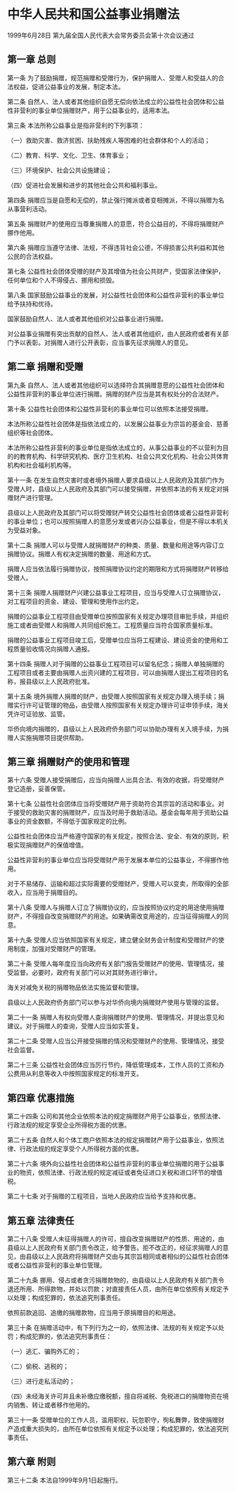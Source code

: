 # 中华人民共和国公益事业捐赠法

1999年6月28日 第九届全国人民代表大会常务委员会第十次会议通过

  

## 第一章 总则

第一条 为了鼓励捐赠，规范捐赠和受赠行为，保护捐赠人、受赠人和受益人的合法权益，促进公益事业的发展，制定本法。

第二条 自然人、法人或者其他组织自愿无偿向依法成立的公益性社会团体和公益性非营利的事业单位捐赠财产，用于公益事业的，适用本法。

第三条 本法所称公益事业是指非营利的下列事项：

（一）救助灾害、救济贫困、扶助残疾人等困难的社会群体和个人的活动；

（二）教育、科学、文化、卫生、体育事业；

（三）环境保护、社会公共设施建设；

（四）促进社会发展和进步的其他社会公共和福利事业。

第四条 捐赠应当是自愿和无偿的，禁止强行摊派或者变相摊派，不得以捐赠为名从事营利活动。

第五条 捐赠财产的使用应当尊重捐赠人的意愿，符合公益目的，不得将捐赠财产挪作他用。

第六条 捐赠应当遵守法律、法规，不得违背社会公德，不得损害公共利益和其他公民的合法权益。

第七条 公益性社会团体受赠的财产及其增值为社会公共财产，受国家法律保护，任何单位和个人不得侵占、挪用和损毁。

第八条 国家鼓励公益事业的发展，对公益性社会团体和公益性非营利的事业单位给予扶持和优待。

国家鼓励自然人、法人或者其他组织对公益事业进行捐赠。

对公益事业捐赠有突出贡献的自然人、法人或者其他组织，由人民政府或者有关部门予以表彰。对捐赠人进行公开表彰，应当事先征求捐赠人的意见。

## 第二章 捐赠和受赠

第九条 自然人、法人或者其他组织可以选择符合其捐赠意愿的公益性社会团体和公益性非营利的事业单位进行捐赠。捐赠的财产应当是其有权处分的合法财产。

第十条 公益性社会团体和公益性非营利的事业单位可以依照本法接受捐赠。

本法所称公益性社会团体是指依法成立的，以发展公益事业为宗旨的基金会、慈善组织等社会团体。

本法所称公益性非营利的事业单位是指依法成立的，从事公益事业的不以营利为目的的教育机构、科学研究机构、医疗卫生机构、社会公共文化机构、社会公共体育机构和社会福利机构等。

第十一条 在发生自然灾害时或者境外捐赠人要求县级以上人民政府及其部门作为受赠人时，县级以上人民政府及其部门可以接受捐赠，并依照本法的有关规定对捐赠财产进行管理。

县级以上人民政府及其部门可以将受赠财产转交公益性社会团体或者公益性非营利的事业单位；也可以按照捐赠人的意愿分发或者兴办公益事业，但是不得以本机关为受益对象。

第十二条 捐赠人可以与受赠人就捐赠财产的种类、质量、数量和用途等内容订立捐赠协议。捐赠人有权决定捐赠的数量、用途和方式。

捐赠人应当依法履行捐赠协议，按照捐赠协议约定的期限和方式将捐赠财产转移给受赠人。

第十三条 捐赠人捐赠财产兴建公益事业工程项目，应当与受赠人订立捐赠协议，对工程项目的资金、建设、管理和使用作出约定。

捐赠的公益事业工程项目由受赠单位按照国家有关规定办理项目审批手续，并组织施工或者由受赠人和捐赠人共同组织施工。工程质量应当符合国家质量标准。

捐赠的公益事业工程项目竣工后，受赠单位应当将工程建设、建设资金的使用和工程质量验收情况向捐赠人通报。

第十四条 捐赠人对于捐赠的公益事业工程项目可以留名纪念；捐赠人单独捐赠的工程项目或者主要由捐赠人出资兴建的工程项目，可以由捐赠人提出工程项目的名称，报县级以上人民政府批准。

第十五条 境外捐赠人捐赠的财产，由受赠人按照国家有关规定办理入境手续；捐赠实行许可证管理的物品，由受赠人按照国家有关规定办理许可证申领手续，海关凭许可证验放、监管。

华侨向境内捐赠的，县级以上人民政府侨务部门可以协助办理有关入境手续，为捐赠人实施捐赠项目提供帮助。

## 第三章 捐赠财产的使用和管理

第十六条 受赠人接受捐赠后，应当向捐赠人出具合法、有效的收据，将受赠财产登记造册，妥善保管。

第十七条 公益性社会团体应当将受赠财产用于资助符合其宗旨的活动和事业。对于接受的救助灾害的捐赠财产，应当及时用于救助活动。基金会每年用于资助公益事业的资金数额，不得低于国家规定的比例。

公益性社会团体应当严格遵守国家的有关规定，按照合法、安全、有效的原则，积极实现捐赠财产的保值增值。

公益性非营利的事业单位应当将受赠财产用于发展本单位的公益事业，不得挪作他用。

对于不易储存、运输和超过实际需要的受赠财产，受赠人可以变卖，所取得的全部收入，应当用于捐赠目的。

第十八条 受赠人与捐赠人订立了捐赠协议的，应当按照协议约定的用途使用捐赠财产，不得擅自改变捐赠财产的用途。如果确需改变用途的，应当征得捐赠人的同意。

第十九条 受赠人应当依照国家有关规定，建立健全财务会计制度和受赠财产的使用制度，加强对受赠财产的管理。

第二十条 受赠人每年度应当向政府有关部门报告受赠财产的使用、管理情况，接受监督。必要时，政府有关部门可以对其财务进行审计。

海关对减免关税的捐赠物品依法实施监督和管理。

县级以上人民政府侨务部门可以参与对华侨向境内捐赠财产使用与管理的监督。

第二十一条 捐赠人有权向受赠人查询捐赠财产的使用、管理情况，并提出意见和建议。对于捐赠人的查询，受赠人应当如实答复。

第二十二条 受赠人应当公开接受捐赠的情况和受赠财产的使用、管理情况，接受社会监督。

第二十三条 公益性社会团体应当厉行节约，降低管理成本，工作人员的工资和办公费用从利息等收入中按照国家规定的标准开支。

## 第四章 优惠措施

第二十四条 公司和其他企业依照本法的规定捐赠财产用于公益事业，依照法律、行政法规的规定享受企业所得税方面的优惠。

第二十五条 自然人和个体工商户依照本法的规定捐赠财产用于公益事业，依照法律、行政法规的规定享受个人所得税方面的优惠。

第二十六条 境外向公益性社会团体和公益性非营利的事业单位捐赠的用于公益事业的物资，依照法律、行政法规的规定减征或者免征进口关税和进口环节的增值税。

第二十七条 对于捐赠的工程项目，当地人民政府应当给予支持和优惠。

## 第五章 法律责任

第二十八条 受赠人未征得捐赠人的许可，擅自改变捐赠财产的性质、用途的，由县级以上人民政府有关部门责令改正，给予警告。拒不改正的，经征求捐赠人的意见，由县级以上人民政府将捐赠财产交由与其宗旨相同或者相似的公益性社会团体或者公益性非营利的事业单位管理。

第二十九条 挪用、侵占或者贪污捐赠款物的，由县级以上人民政府有关部门责令退还所用、所得款物，并处以罚款；对直接责任人员，由所在单位依照有关规定予以处理；构成犯罪的，依法追究刑事责任。

依照前款追回、追缴的捐赠款物，应当用于原捐赠目的和用途。

第三十条 在捐赠活动中，有下列行为之一的，依照法律、法规的有关规定予以处罚；构成犯罪的，依法追究刑事责任：

（一）逃汇、骗购外汇的；

（二）偷税、逃税的；

（三）进行走私活动的；

（四）未经海关许可并且未补缴应缴税额，擅自将减税、免税进口的捐赠物资在境内销售、转让或者移作他用的。

第三十一条 受赠单位的工作人员，滥用职权，玩忽职守，徇私舞弊，致使捐赠财产造成重大损失的，由所在单位依照有关规定予以处理；构成犯罪的，依法追究刑事责任。

## 第六章 附则

第三十二条 本法自1999年9月1日起施行。